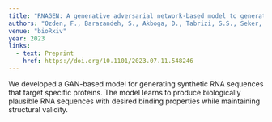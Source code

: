```yaml
---
title: "RNAGEN: A generative adversarial network-based model to generate synthetic RNA sequences to target proteins"
authors: "Ozden, F., Barazandeh, S., Akboga, D., Tabrizi, S.S., Seker, U.O.S., Cicek, A.E."
venue: "bioRxiv"
year: 2023
links:
  - text: Preprint
    href: https://doi.org/10.1101/2023.07.11.548246
---
```


We developed a GAN-based model for generating synthetic RNA sequences that target specific proteins. The model learns to produce biologically plausible RNA sequences with desired binding properties while maintaining structural validity.